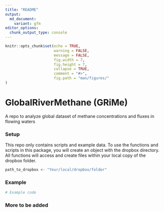 ```yaml
---
title: "README"
output:
  md_document:
    variant: gfm
editor_options: 
  chunk_output_type: console
---
```


```r
knitr::opts_chunk$set(echo = TRUE,
                      warning = FALSE,
                      message = FALSE,
                      fig.width = 7,
                      fig.height = 7,
                      collapse = TRUE,
                      comment = "#>",
                      fig.path = "man/figures/"
)

```


# GlobalRiverMethane (GRiMe)

A repo to analyze global dataset of methane concentrations and fluxes in flowing waters

### Setup

This repo only contains scripts and example data. To use the functions and scripts in this package, you will create an object with the dropbox directory. All functions will access and create files within your local copy of the dropbox folder. 

```r
path_to_dropbox <- "Your/local/dropbox/folder"
```
### Example

```r
# Example code
```

### More to be added